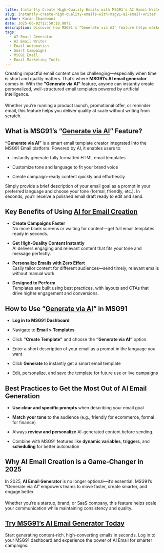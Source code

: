 ```yaml
---
title: Instantly Create High-Quality Emails with MSG91’s AI Email Writer
slug: instantly-create-high-quality-emails-with-msg91-ai-email-writer
author: Karan Chandwani
date: 2025-06-02T12:50:18.987Z
description: Discover how MSG91’s “Generate via AI” feature helps marketers and teams instantly create personalized, high-converting email templates—powered by artificial intelligence and optimized for results.
tags:
  - AI Email Generator
  - AI Email Writer
  - Email Automation
  - Smart Campaigns
  - MSG91 Email
  - Email Marketing Tools
---
```


Creating impactful email content can be challenging—especially when time is short and quality matters. That’s where **MSG91’s AI email generator** comes in. With the **"Generate via AI"** feature, anyone can instantly create personalized, well-structured email templates powered by artificial intelligence.

####
Whether you’re running a product launch, promotional offer, or reminder email, this feature helps you deliver quality at scale without writing from scratch.

## **What is MSG91’s “[Generate via AI](https://msg91.com/help/email/create-ai-powered-email-template-using-generate-via-ai)” Feature?**

**“Generate via AI”** is a smart email template creator integrated into the MSG91 Email platform. Powered by AI, it enables users to:

-   Instantly generate fully formatted HTML email templates

-   Customize tone and language to fit your brand voice

-   Create campaign-ready content quickly and effortlessly

Simply provide a brief description of your email goal as a prompt in your preferred language and choose your tone (formal, friendly, etc.). In seconds, you’ll receive a polished email draft ready to edit and send.

## **Key Benefits of Using [AI for Email Creation](https://msg91.com/help/email/create-ai-powered-email-template-using-generate-via-ai)**

- **Create Campaigns Faster**  
   No more blank screens or waiting for content—get full email templates ready in seconds.

- **Get High-Quality Content Instantly**  
   AI delivers engaging and relevant content that fits your tone and message perfectly.

- **Personalize Emails with Zero Effort**  
   Easily tailor content for different audiences—send timely, relevant emails without manual work.

- **Designed to Perform**  
   Templates are built using best practices, with layouts and CTAs that drive higher engagement and conversions.

## **How to Use “[Generate via AI](https://msg91.com/help/email/create-ai-powered-email-template-using-generate-via-ai)” in MSG91**

- **Log in to MSG91 Dashboard**

- Navigate to **Email \> Templates**

- Click **"Create Template"** and choose the **“Generate via AI”** option

- Enter a short description of your email as a prompt in the language you want

- Click **Generate** to instantly get a smart email template

- Edit, personalize, and save the template for future use or live campaigns

## **Best Practices to Get the Most Out of AI Email Generation**

-   **Use clear and specific prompts** when describing your email goal

-   **Match your tone** to the audience (e.g., friendly for ecommerce, formal for finance)

-   Always **review and personalize** AI-generated content before sending.

-   Combine with MSG91 features like **dynamic variables**, **triggers**, and **scheduling** for better automation

## **Why AI Email Creation is a Game-Changer in 2025**

In 2025, **AI Email Generator** is no longer optional—it’s essential. MSG91’s “Generate via AI” empowers teams to move faster, create smarter, and engage better.

####
Whether you’re a startup, brand, or SaaS company, this feature helps scale your communication while maintaining consistency and quality.

## [**Try MSG91’s AI Email Generator Today**](https://msg91.com/in/email)  
Start generating content-rich, high-converting emails in seconds. Log in to your MSG91 dashboard and experience the power of AI Email for smarter campaigns.
